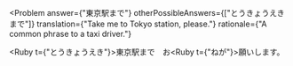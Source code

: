 
<Problem
  answer={"東京駅まで"}
  otherPossibleAnswers={["とうきょうえきまで"]}
  translation={"Take me to Tokyo station, please."}
  rationale={"A common phrase to a taxi driver."}
>
  <Hide><Ruby t={"とうきょうえき"}>東京駅</Ruby>まで</Hide>　お<Ruby t={"ねが"}>願</Ruby>いします。
</Problem>